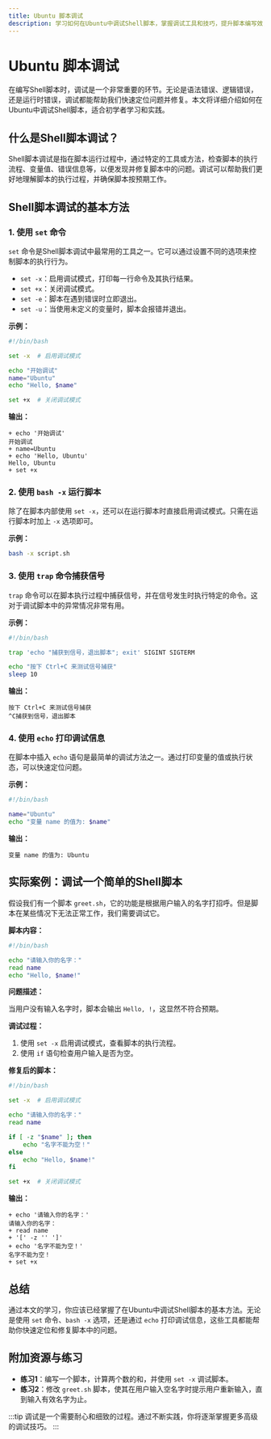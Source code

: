 ```yaml
---
title: Ubuntu 脚本调试
description: 学习如何在Ubuntu中调试Shell脚本，掌握调试工具和技巧，提升脚本编写效率。
---
```


# Ubuntu 脚本调试

在编写Shell脚本时，调试是一个非常重要的环节。无论是语法错误、逻辑错误，还是运行时错误，调试都能帮助我们快速定位问题并修复。本文将详细介绍如何在Ubuntu中调试Shell脚本，适合初学者学习和实践。

## 什么是Shell脚本调试？

Shell脚本调试是指在脚本运行过程中，通过特定的工具或方法，检查脚本的执行流程、变量值、错误信息等，以便发现并修复脚本中的问题。调试可以帮助我们更好地理解脚本的执行过程，并确保脚本按预期工作。

## Shell脚本调试的基本方法

### 1. 使用 `set` 命令

`set` 命令是Shell脚本调试中最常用的工具之一。它可以通过设置不同的选项来控制脚本的执行行为。

- `set -x`：启用调试模式，打印每一行命令及其执行结果。
- `set +x`：关闭调试模式。
- `set -e`：脚本在遇到错误时立即退出。
- `set -u`：当使用未定义的变量时，脚本会报错并退出。

**示例：**

```bash
#!/bin/bash

set -x  # 启用调试模式

echo "开始调试"
name="Ubuntu"
echo "Hello, $name"

set +x  # 关闭调试模式
```

**输出：**

```
+ echo '开始调试'
开始调试
+ name=Ubuntu
+ echo 'Hello, Ubuntu'
Hello, Ubuntu
+ set +x
```

### 2. 使用 `bash -x` 运行脚本

除了在脚本内部使用 `set -x`，还可以在运行脚本时直接启用调试模式。只需在运行脚本时加上 `-x` 选项即可。

**示例：**

```bash
bash -x script.sh
```

### 3. 使用 `trap` 命令捕获信号

`trap` 命令可以在脚本执行过程中捕获信号，并在信号发生时执行特定的命令。这对于调试脚本中的异常情况非常有用。

**示例：**

```bash
#!/bin/bash

trap 'echo "捕获到信号，退出脚本"; exit' SIGINT SIGTERM

echo "按下 Ctrl+C 来测试信号捕获"
sleep 10
```

**输出：**

```
按下 Ctrl+C 来测试信号捕获
^C捕获到信号，退出脚本
```

### 4. 使用 `echo` 打印调试信息

在脚本中插入 `echo` 语句是最简单的调试方法之一。通过打印变量的值或执行状态，可以快速定位问题。

**示例：**

```bash
#!/bin/bash

name="Ubuntu"
echo "变量 name 的值为: $name"
```

**输出：**

```
变量 name 的值为: Ubuntu
```

## 实际案例：调试一个简单的Shell脚本

假设我们有一个脚本 `greet.sh`，它的功能是根据用户输入的名字打招呼。但是脚本在某些情况下无法正常工作，我们需要调试它。

**脚本内容：**

```bash
#!/bin/bash

echo "请输入你的名字："
read name
echo "Hello, $name!"
```

**问题描述：**

当用户没有输入名字时，脚本会输出 `Hello, !`，这显然不符合预期。

**调试过程：**

1. 使用 `set -x` 启用调试模式，查看脚本的执行流程。
2. 使用 `if` 语句检查用户输入是否为空。

**修复后的脚本：**

```bash
#!/bin/bash

set -x  # 启用调试模式

echo "请输入你的名字："
read name

if [ -z "$name" ]; then
    echo "名字不能为空！"
else
    echo "Hello, $name!"
fi

set +x  # 关闭调试模式
```

**输出：**

```
+ echo '请输入你的名字：'
请输入你的名字：
+ read name
+ '[' -z '' ']'
+ echo '名字不能为空！'
名字不能为空！
+ set +x
```

## 总结

通过本文的学习，你应该已经掌握了在Ubuntu中调试Shell脚本的基本方法。无论是使用 `set` 命令、`bash -x` 选项，还是通过 `echo` 打印调试信息，这些工具都能帮助你快速定位和修复脚本中的问题。

## 附加资源与练习

- **练习1**：编写一个脚本，计算两个数的和，并使用 `set -x` 调试脚本。
- **练习2**：修改 `greet.sh` 脚本，使其在用户输入空名字时提示用户重新输入，直到输入有效名字为止。

:::tip
调试是一个需要耐心和细致的过程。通过不断实践，你将逐渐掌握更多高级的调试技巧。
:::